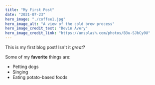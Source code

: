 ```yaml
---
title: "My First Post"
date: "2021-07-23"
hero_image: "./coffee1.jpg"
hero_image_alt: "A view of the cold brew process"
hero_image_credit_text: "Devin Avery"
hero_image_credit_link: "https://unsplash.com/photos/B3u-SJbCy0U"
---
```


This is my first blog post! Isn't it _great_?

Some of my **favorite** things are:

- Petting dogs
- Singing
- Eating potato-based foods
